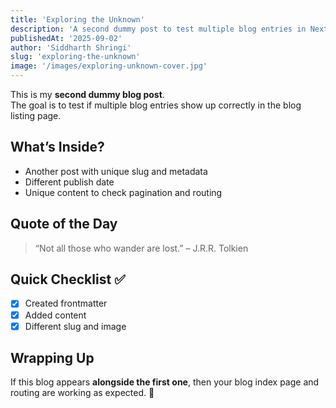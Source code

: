 ```yaml
---
title: 'Exploring the Unknown'
description: 'A second dummy post to test multiple blog entries in Next.js.'
publishedAt: '2025-09-02'
author: 'Siddharth Shringi'
slug: 'exploring-the-unknown'
image: '/images/exploring-unknown-cover.jpg'
---
```


This is my **second dummy blog post**.  
The goal is to test if multiple blog entries show up correctly in the blog listing page.

## What’s Inside?

- Another post with unique slug and metadata
- Different publish date
- Unique content to check pagination and routing

## Quote of the Day

> “Not all those who wander are lost.” – J.R.R. Tolkien

## Quick Checklist ✅

- [x] Created frontmatter
- [x] Added content
- [x] Different slug and image

## Wrapping Up

If this blog appears **alongside the first one**, then your blog index page and routing are working as expected. 🚀
